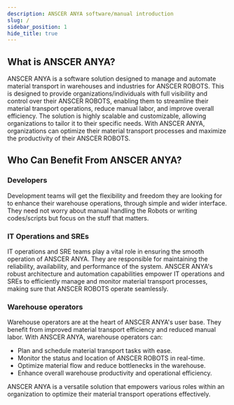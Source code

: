 ```yaml
---
description: ANSCER ANYA software/manual introduction
slug: /
sidebar_position: 1
hide_title: true
---
```


## What is ANSCER ANYA?

ANSCER ANYA is a software solution designed to manage and automate material transport in warehouses and industries for ANSCER ROBOTS. This is designed to provide organizations/individuals with full visibility and control over their ANSCER ROBOTS, enabling them to streamline their material transport operations, reduce manual labor, and improve overall efficiency. The solution is highly scalable and customizable, allowing organizations to tailor it to their specific needs. With ANSCER ANYA, organizations can optimize their material transport processes and maximize the productivity of their ANSCER ROBOTS.

## Who Can Benefit From ANSCER ANYA?

### Developers

Development teams will get the flexibility and freedom they are looking for to enhance their warehouse operations, through simple and wider interface. They need not worry about manual handling the Robots or writing codes/scripts but focus on the stuff that matters.

### IT Operations and SREs

IT operations and SRE teams play a vital role in ensuring the smooth operation of ANSCER ANYA. They are responsible for maintaining the reliability, availability, and performance of the system. ANSCER ANYA's robust architecture and automation capabilities empower IT operations and SREs to efficiently manage and monitor material transport processes, making sure that ANSCER ROBOTS operate seamlessly.

### Warehouse operators

Warehouse operators are at the heart of ANSCER ANYA's user base. They benefit from improved material transport efficiency and reduced manual labor. With ANSCER ANYA, warehouse operators can:

- Plan and schedule material transport tasks with ease.
- Monitor the status and location of ANSCER ROBOTS in real-time.
- Optimize material flow and reduce bottlenecks in the warehouse.
- Enhance overall warehouse productivity and operational efficiency.

ANSCER ANYA is a versatile solution that empowers various roles within an organization to optimize their material transport operations effectively.
